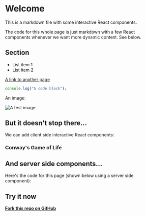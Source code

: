 
# Welcome

This is a markdown file with some interactive React components.

The code for this whole page is just markdown with a few React components whenever we want more dynamic content. See below.

## Section

- List item 1
- List item 2

[A link to another page](/more-content/another-page)

```js
console.log("A code block");
```

An image:

![A test image](https://unsplash.it/640/480)

## But it doesn't stop there...

We can add client side interactive React components:

<TallyButton />

### Conway's Game of Life

<ConwayGame />

## And server side components...

Here's the code for this page (shown below using a server side component):

<RenderHomepageCode />

## Try it now

**[Fork this repo on GitHub](https://github.com/dtedesco1/nextjs-markdown-boilerplate)**
